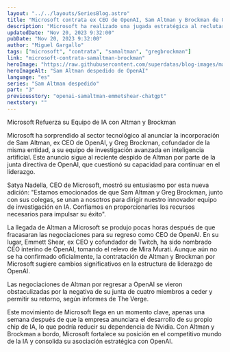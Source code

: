 ```yaml
---
layout: "../../layouts/SeriesBlog.astro"
title: "Microsoft contrata ex CEO de OpenAI, Sam Altman y Brockman de OpenAI"
description: "Microsoft ha realizado una jugada estratégica al reclutar a Sam Altman y Greg Brockman, figuras clave de OpenAI. Este movimiento se produce en un contexto de cambios significativos en OpenAI y representa un impulso para el equipo de IA avanzada de Microsoft."
updatedDate: "Nov 20, 2023 9:32:00"
pubDate: "Nov 20, 2023 9:32:00"
author: "Miguel Gargallo"
tags: ["microsoft", "contrata", "samaltman", "gregbrockman"]
link: "microsoft-contrata-samaltman-brockman"
heroImage: "https://raw.githubusercontent.com/superdatas/blog-images/main/112023/openai-chatgpt-samaltman-despedido.jpg"
heroImageAlt: "Sam Altman despedido de OpenAI"
language: "es"
series: "Sam Altman despedido"
part: "3"
previousstory: "openai-samaltman-emmetshear-chatgpt"
nextstory: ""
---
```


Microsoft Refuerza su Equipo de IA con Altman y Brockman

Microsoft ha sorprendido al sector tecnológico al anunciar la incorporación de Sam Altman, ex CEO de OpenAI, y Greg Brockman, cofundador de la misma entidad, a su equipo de investigación avanzada en inteligencia artificial. Este anuncio sigue al reciente despido de Altman por parte de la junta directiva de OpenAI, que cuestionó su capacidad para continuar en el liderazgo.

Satya Nadella, CEO de Microsoft, mostró su entusiasmo por esta nueva adición: "Estamos emocionados de que Sam Altman y Greg Brockman, junto con sus colegas, se unan a nosotros para dirigir nuestro innovador equipo de investigación en IA. Confiamos en proporcionarles los recursos necesarios para impulsar su éxito".

La llegada de Altman a Microsoft se produjo pocas horas después de que fracasaran las negociaciones para su regreso como CEO de OpenAI. En su lugar, Emmett Shear, ex CEO y cofundador de Twitch, ha sido nombrado CEO interino de OpenAI, tomando el relevo de Mira Murati. Aunque aún no se ha confirmado oficialmente, la contratación de Altman y Brockman por Microsoft sugiere cambios significativos en la estructura de liderazgo de OpenAI.

Las negociaciones de Altman por regresar a OpenAI se vieron obstaculizadas por la negativa de su junta de cuatro miembros a ceder y permitir su retorno, según informes de The Verge.

Este movimiento de Microsoft llega en un momento clave, apenas una semana después de que la empresa anunciara el desarrollo de su propio chip de IA, lo que podría reducir su dependencia de Nvidia. Con Altman y Brockman a bordo, Microsoft fortalece su posición en el competitivo mundo de la IA y consolida su asociación estratégica con OpenAI.
